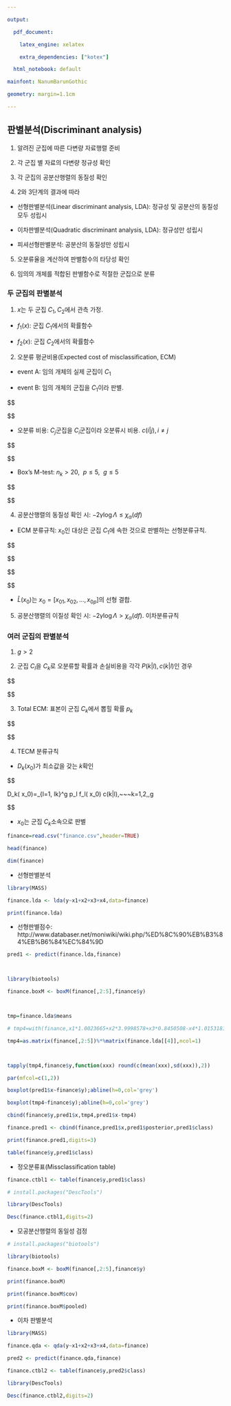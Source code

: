 ```yaml
---

output: 

  pdf_document:

    latex_engine: xelatex

    extra_dependencies: ["kotex"]

  html_notebook: default

mainfont: NanumBarunGothic

geometry: margin=1.1cm

---
```


## 판별분석(Discriminant analysis)

1. 알려진 군집에 따른 다변량 자료행렬 준비

2. 각 군집 별 자료의 다변량 정규성 확인

3. 각 군집의 공분산행렬의 동질성 확인

4. 2와 3단계의 결과에 따라

-  선형판별분석(Linear discriminant analysis, LDA): 정규성 및 공분산의 동질성 모두 성립시

-  이차판별분석(Quadratic discriminant analysis, LDA): 정규성만 성립시

-  피셔선형판별분석: 공분산의 동질성만 성립시

5. 오분류율을 계산하여 판별함수의 타당성 확인

6. 임의의 개체를 적합된 판별함수로 적절한 군집으로 분류



### 두 군집의 판별분석

1. $x$는 두 군집 $C_1, C_2$에서 관측 가정.

-  $f_1 ( x)$: 군집 $C_1$에서의 확률함수

-  $f_2 ( x)$: 군집 $C_2$에서의 확률함수

2. 오분류 평균비용(Expected cost of misclassification, ECM)

-  event A: 임의 개체의 실제 군집이 $C_1$

-  event B: 임의 개체의 군집을 $C_1$이라 판별. 

$$

\begin{aligned}

B&=\left\{ x \Big | \frac{f_1( x)}{f_2( x)}>k \right\}\\

P(A)&=p_1,~~~P(A^c)=p_2=1-p_1\\ P(군집~~C_1으로~~오분류)&=P(A^c\cap B)=P(A^c)P(B|A^c)=p_2\int_{B} f_2( x)\\ P(군집~~C_2로~~오분류)&=P(A\cap B^c)=P(A)P(B^c|A)=p_1\int_{B^c} f_1( x)\\ \end{aligned} 

$$

-  오분류 비용: $C_j$군집을 $C_i$군집이라 오분류시 비용. $c(i|j), i\ne j$

$$

\begin{aligned} ECM&=c(1|2)P(군집~~C_1으로~~오분류)+c(2|1)P(군집~~C_2로~~오분류)\\ &=c(1|2)p_2\int_{B} f_2( x)+c(2|1)p_1\int_{B^c} f_1( x)\\ &=c(1|2)p_2\int_{B} f_2( x)+c(2|1)p_1\left(1-\int_{B} f_1( x)\right)\\ &

$$

-  $k=\frac{c(1|2)p_2}{c(2|1)p_1}$일 때 $c(2|1)p_1+\Big [ c(1|2)p_2-kc(2|1)p_1 \Big]\int_{B} f_2( x)=c(2|1)p_1$

3. ECM 분류규칙

$$

\frac{f_1( x)}{f_2( x)}> \frac{c(1|2)p_2}{c(2|1)p_1}~~~\Leftrightarrow~~~군집~~C_1으로~~판별 

$$

4. 총오분류확률(Total probability of misclassification, TPM)

$$

TPM=P(군집~~C_1으로~~오분류)+P(군집~~C_2로~~오분류)=p_2\int_{B} f_2( x)+p_1\int_{B^c} f_1( x) 

$$

5. TPM 분류규칙

$$

\frac{f_1( x)}{f_2( x)}> \frac{p_2}{p_1}~~~\Leftrightarrow~~~군집~~C_1으로~~판별 

$$





### 다변량 정규성을 따르는 두 집단의 판별분석

$$

f_k( x)=\left(\frac 1{\sqrt{2\pi}}\right)^{p}\left| \Sigma_k\right|^{-1/2}\exp\left[-\frac 1 2 ( x-\mathbf\mu_k)'\mathbf\Sigma_k^{-1}( x-\mathbf\mu_k)\right],~~~~~k=1,2 

$$



1. 군집 $C_1$의 $p$차원의 확률벡터 $x$의 확률함수는 $f_1( x)$이고 $n_1$개의 표본 추출 



2. 군집 $C_2$의 $p$차원의 확률벡터 $x$의 확률함수는 $f_2( x)$이고 $n_2$개의 표본 추출 



3. 공분산행렬의 동질성 



- $x_{kij}$: 군집 $C_k$에서 $i$번째 표본의 $j$번째 확률변수. $k=1,2,\ldots,g~~~i=1,2,\ldots,n_k,~~~j=1,2,\ldots,p$

- $H_0: \Sigma_1= \Sigma_2=\cdots= \Sigma_g$

- 우도비검정(likelihood ratio test) 

$$

\begin{aligned} \Lambda&=\prod_{k=1}^g\left(\frac{| S_k|}{| S_p|}\right)^{(n_k-1)/2}=\prod_{k=1}^g| S_k^{-1} S_p|^{-(n_k-1)/2}\\ \\ S_k&=\frac 1 {n_k-1} {Y'_k Y_k},~~~Y=\{y_{kij}\}_{ij},~~~y_{kij}=x_{kij}-\mu_j\\ S_p&=\frac 1{\sum_{k=1}^g(n_k-1)} \sum_{k=1}^g(n_k-1) S_k\\ \\\\ -2\log\Lambda&\approx \chi_{df}^2,~~~ df= (\#parameter) - (\#parameter ~~under ~~H_0) = p(p+1)(g-1)/2 \end{aligned} 

$$

- Box's M-test: $n_k>20,~~p\le5,~~g\le5$

$$

\begin{aligned} -2\gamma\log\Lambda&\approx \chi_{df}^2,~~~~\gamma=1-\left[\sum_{k=1}^g\frac 1 {n_k-1}- \frac 1 {\sum_{k=1}^g(n_k-1)}\right]\left[\frac{2p^2+3p-1}{6(p+1)(g-1)}\right] \end{aligned} 

$$



4. 공분산행렬의 동질성 확인 시: $-2\gamma\log\Lambda\le\chi_{\alpha}(df)$

-  ECM 분류규칙: $x_0$인 대상은 군집 $C_1$에 속한 것으로 판별하는 선형분류규칙.

$$\begin{aligned}

&\frac 12\left[(x_0-\mu_2)'\Sigma^{-1}(x_0-\mu_2)-(x_0-\mu_1)'\Sigma^{-1}(x_0-\mu_1)\right]\\

&=\frac 12\left[(\mu_1-\mu_2)'\Sigma^{-1}x_0-(x_0-\mu_2)'\Sigma^{-1}\mu_2+(x_0-\mu_1)'\Sigma^{-1}\mu_1\right]\\

&=\frac 12\left[(\mu_1-\mu_2)'\Sigma^{-1}x_0-x_0'\Sigma^{-1}(\mu_2-\mu_1)+\mu_2'\Sigma^{-1}\mu_2-\mu_1'\Sigma^{-1}\mu_1\right]\\

&=(\mu_1-\mu_2)'\Sigma^{-1}x_0+\frac 12\left(\mu_2'\Sigma^{-1}\mu_2-\mu_1'\Sigma^{-1}\mu_1\right)\\

&=(\mu_1-\mu_2)'\Sigma^{-1}x_0+\frac 12(\mu_2-\mu_1)'\Sigma^{-1}(\mu_2+\mu_1)

\end{aligned}$$



$$

\begin{aligned} &\frac{f_1( x_0)}{f_2( x_0)}> \frac{c(1|2)p_2}{c(2|1)p_1}\\ &\Leftrightarrow~( \mu_1- \mu_2)' \Sigma^{-1} x_0-\frac 1 2 ( \mu_1- \mu_2)' \Sigma^{-1}( \mu_1+ \mu_2)> \log\left[ \frac{c(1|2)p_2}{c(2|1)p_1}\right]\\ &\Leftrightarrow~L( x_0)-\beta_0> \log\left[ \frac{c(1|2)p_2}{c(2|1)p_1}\right]\\\\ & \hat L( x_0)= (\hat{ \mu}_1-\hat{ \mu}_2)'\hat{ \Sigma}^{-1} x_0= (\bar{ x}_{k=1}-\bar{ x}_{k=2})'{ S}_p^{-1} x_0\\ & \hat{\beta}_0=\frac 1 2 (\hat{ \mu}_1-\hat{ \mu}_2)'\hat{ \Sigma}^{-1}(\hat{ \mu}_1+\hat{ \mu}_2)=\frac 1 2 (\bar{ x}_{k=1}-\bar{ x}_{k=2})'{ S}_p^{-1}(\bar{ x}_{k=1}+\bar{ x}_{k=2})\\\\ &\Leftrightarrow~\hat L( x_0)-\hat\beta_0> \log\left[ \frac{c(1|2)p_2}{c(2|1)p_1}\right] \end{aligned} 

$$



-  $\hat L( x_0)$는 $x_0=[x_{01}, x_{02},\ldots,x_{0p}]$의 선형 결합.  



5. 공분산행렬의 이질성 확인 시: $-2\gamma\log\Lambda>\chi_{\alpha}(df)$. 이차분류규칙 

  

### 여러 군집의 판별분석

1. $g>2$

2. 군집 $C_l$을 $C_k$로 오분류할 확률과 손실비용을 각각 $P(k|l), c(k|l)$인 경우

$$

\begin{aligned} ECM_l&=\sum_{k=1,k\ne l}^g P(k|l)c(k|l),~~~~l=1,2,\ldots,g \end{aligned} 

$$

3. Total ECM: 표본이 군집 $C_k$에서 뽑힐 확률 $p_k$

$$

\begin{aligned} TECM&=\sum_{l=1}^g p_l ECM_l=\sum_{l=1}^g p_l \sum_{k=1,k\ne l}^g P(k|l)c(k|l),~~~~l=1,2,\ldots,g \end{aligned} 

$$

4. TECM 분류규칙

-  $D_k( x_0)$가 최소값을 갖는 $k$확인

$$

D_k( x_0)=\sum_{l=1, l\ne k}^g p_l f_l( x_0) c(k|l),~~~k=1,2,\ldots,g 

$$

-  $x_0$는 군집 $C_k$소속으로 판별





```r

finance=read.csv("finance.csv",header=TRUE)

head(finance)

dim(finance)

```



- 선형판별분석

```r

library(MASS)

finance.lda <- lda(y~x1+x2+x3+x4,data=finance)

print(finance.lda)

```

- 선형판별점수: http://www.databaser.net/moniwiki/wiki.php/%ED%8C%90%EB%B3%84%EB%B6%84%EC%84%9D

```r

pred1 <- predict(finance.lda,finance)



library(biotools)

finance.boxM <- boxM(finance[,2:5],finance$y)



tmp=finance.lda$means

# tmp4=with(finance,x1*1.0023665+x2*3.9998578+x3*0.8450508-x4*1.0153181)

tmp4=as.matrix(finance[,2:5])%*%matrix(finance.lda[[4]],ncol=1)



tapply(tmp4,finance$y,function(xxx) round(c(mean(xxx),sd(xxx)),2))

par(mfcol=c(1,2))

boxplot(pred1$x~finance$y);abline(h=0,col='grey')

boxplot(tmp4~finance$y);abline(h=0,col='grey')

cbind(finance$y,pred1$x,tmp4,pred1$x-tmp4)

```



```r

finance.pred1 <- cbind(finance,pred1$x,pred1$posterior,pred1$class)

print(finance.pred1,digits=3)

table(finance$y,pred1$class)

```



- 정오분류표(Missclassification table)

```r

finance.ctbl1 <- table(finance$y,pred1$class)

# install.packages("DescTools")

library(DescTools)

Desc(finance.ctbl1,digits=2)

```



- 모공분산행렬의 동일성 검정

```r

# install.packages("biotools")

library(biotools)

finance.boxM <- boxM(finance[,2:5],finance$y)

print(finance.boxM)

print(finance.boxM$cov)

print(finance.boxM$pooled)

```



- 이차 판별분석

```r

library(MASS)

finance.qda <- qda(y~x1+x2+x3+x4,data=finance)

pred2 <- predict(finance.qda,finance)

finance.ctbl2 <- table(finance$y,pred2$class)

library(DescTools)

Desc(finance.ctbl2,digits=2)

```

